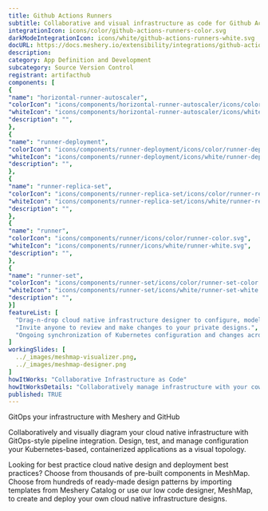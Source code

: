 ```yaml
---
title: Github Actions Runners
subtitle: Collaborative and visual infrastructure as code for Github Actions Runners
integrationIcon: icons/color/github-actions-runners-color.svg
darkModeIntegrationIcon: icons/white/github-actions-runners-white.svg
docURL: https://docs.meshery.io/extensibility/integrations/github-actions-runners
description: 
category: App Definition and Development
subcategory: Source Version Control
registrant: artifacthub
components: [
{
"name": "horizontal-runner-autoscaler",
"colorIcon": "icons/components/horizontal-runner-autoscaler/icons/color/horizontal-runner-autoscaler-color.svg",
"whiteIcon": "icons/components/horizontal-runner-autoscaler/icons/white/horizontal-runner-autoscaler-white.svg",
"description": "",
},
{
"name": "runner-deployment",
"colorIcon": "icons/components/runner-deployment/icons/color/runner-deployment-color.svg",
"whiteIcon": "icons/components/runner-deployment/icons/white/runner-deployment-white.svg",
"description": "",
},
{
"name": "runner-replica-set",
"colorIcon": "icons/components/runner-replica-set/icons/color/runner-replica-set-color.svg",
"whiteIcon": "icons/components/runner-replica-set/icons/white/runner-replica-set-white.svg",
"description": "",
},
{
"name": "runner",
"colorIcon": "icons/components/runner/icons/color/runner-color.svg",
"whiteIcon": "icons/components/runner/icons/white/runner-white.svg",
"description": "",
},
{
"name": "runner-set",
"colorIcon": "icons/components/runner-set/icons/color/runner-set-color.svg",
"whiteIcon": "icons/components/runner-set/icons/white/runner-set-white.svg",
"description": "",
}]
featureList: [
  "Drag-n-drop cloud native infrastructure designer to configure, model, and deploy your workloads.",
  "Invite anyone to review and make changes to your private designs.",
  "Ongoing synchronization of Kubernetes configuration and changes across any number of clusters."
]
workingSlides: [
  ../_images/meshmap-visualizer.png,
  ../_images/meshmap-designer.png
]
howItWorks: "Collaborative Infrastructure as Code"
howItWorksDetails: "Collaboratively manage infrastructure with your coworkers synchronously sharing the same designs."
published: TRUE
---
```

<p>
GitOps your infrastructure with Meshery and GitHub
</p>
<p>
    Collaboratively and visually diagram your cloud native infrastructure with GitOps-style pipeline integration. Design, test, and manage configuration your Kubernetes-based, containerized applications as a visual topology.
</p>
<p>
    Looking for best practice cloud native design and deployment best practices? Choose from thousands of pre-built components in MeshMap. Choose from hundreds of ready-made design patterns by importing templates from Meshery Catalog or use our low code designer, MeshMap, to create and deploy your own cloud native infrastructure designs.
</p>
